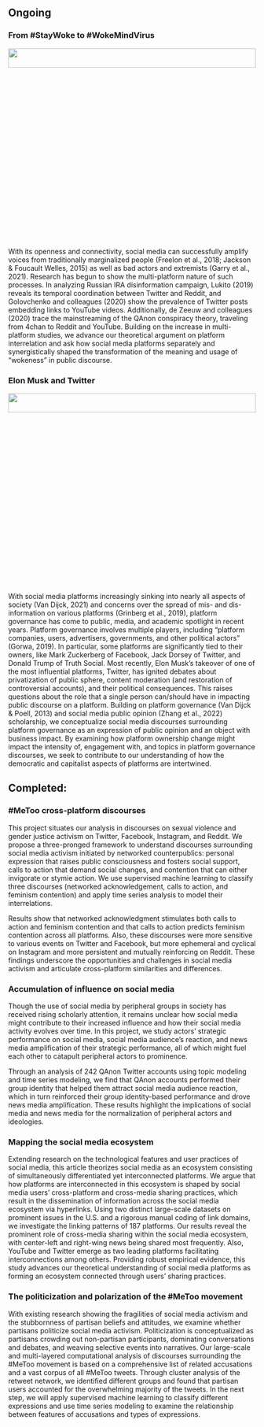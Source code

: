 
<!-- --- -->
<!-- title: "Projects" -->
<!-- --- -->


## Ongoing
### From #StayWoke to #WokeMindVirus

<img src="files/the-culture-wars.png" style="width:100%; height: 10%">

With its openness and connectivity, social media can successfully amplify voices from traditionally marginalized people (Freelon et al., 2018; Jackson & Foucault Welles, 2015) as well as bad actors and extremists (Garry et al., 2021). Research has begun to show the multi-platform nature of such processes. In analyzing Russian IRA disinformation campaign, Lukito (2019) reveals its temporal coordination between Twitter and Reddit, and Golovchenko and colleagues (2020) show the prevalence of Twitter posts embedding links to YouTube videos. Additionally, de Zeeuw and colleagues (2020) trace the mainstreaming of the QAnon conspiracy theory, traveling from 4chan to Reddit and YouTube. Building on the increase in multi-platform studies, we advance our theoretical argument on platform interrelation and ask how social media platforms separately and synergistically shaped the transformation of the meaning and usage of “wokeness” in public discourse.

### Elon Musk and Twitter

<img src="files/musk.png" style="width:100%; height: 10%">

With social media platforms increasingly sinking into nearly all aspects of society (Van Dijck, 2021) and concerns over the spread of mis- and dis-information on various platforms (Grinberg et al., 2019), platform governance has come to public, media, and academic spotlight in recent years. Platform governance involves multiple players, including “platform companies, users, advertisers, governments, and other political actors” (Gorwa, 2019). In particular, some platforms are significantly tied to their owners, like Mark Zuckerberg of Facebook, Jack Dorsey of Twitter, and Donald Trump of Truth Social. Most recently, Elon Musk’s takeover of one of the most influential platforms, Twitter, has ignited debates about privatization of public sphere, content moderation (and restoration of controversial accounts), and their political consequences. This raises questions about the role that a single person can/should have in impacting public discourse on a platform. Building on platform governance (Van Dijck & Poell, 2013) and social media public opinion (Zhang et al., 2022) scholarship, we conceptualize social media discourses surrounding platform governance as an expression of public opinion and an object with business impact. By examining how platform ownership change might impact the intensity of, engagement with, and topics in platform governance discourses, we seek to contribute to our understanding of how the democratic and capitalist aspects of platforms are intertwined.  

## Completed:

### #MeToo cross-platform discourses

This project situates our analysis in discourses on sexual violence and gender justice activism on Twitter, Facebook, Instagram, and Reddit. We propose a three-pronged framework to understand discourses surrounding social media activism initiated by networked counterpublics: personal expression that raises public consciousness and fosters social support, calls to action that demand social changes, and contention that can either invigorate or stymie action. We use supervised machine learning to classify three discourses (networked acknowledgement, calls to action, and feminism contention) and apply time series analysis to model their interrelations. 

Results show that networked acknowledgment stimulates both calls to action and feminism contention and that calls to action predicts feminism contention across all platforms. Also, these discourses were more sensitive to various events on Twitter and Facebook, but more ephemeral and cyclical on Instagram and more persistent and mutually reinforcing on Reddit. These findings underscore the opportunities and challenges in social media activism and articulate cross-platform similarities and differences. 

### Accumulation of influence on social media

Though the use of social media by peripheral groups in society has received rising scholarly attention, it remains unclear how social media might contribute to their increased influence and how their social media activity evolves over time. In this project, we study actors’ strategic performance on social media, social media audience’s reaction, and news media amplification of their strategic performance, all of which might fuel each other to catapult peripheral actors to prominence. 

Through an analysis of 242 QAnon Twitter accounts using topic modeling and time series modeling, we find that QAnon accounts performed their group identity that helped them attract social media audience reaction, which in turn reinforced their group identity-based performance and drove news media amplification. These results highlight the implications of social media and news media for the normalization of peripheral actors and ideologies.

### Mapping the social media ecosystem

Extending research on the technological features and user practices of social media, this article theorizes social media as an ecosystem consisting of simultaneously differentiated yet interconnected platforms. We argue that how platforms are interconnected in this ecosystem is shaped by social media users’ cross-platform and cross-media sharing practices, which result in the dissemination of information across the social media ecosystem via hyperlinks. Using two distinct large-scale datasets on prominent issues in the U.S. and a rigorous manual coding of link domains, we investigate the linking patterns of 187 platforms. Our results reveal the prominent role of cross-media sharing within the social media ecosystem, with center-left and right-wing news being shared most frequently. Also, YouTube and Twitter emerge as two leading platforms facilitating interconnections among others. Providing robust empirical evidence, this study advances our theoretical understanding of social media platforms as forming an ecosystem connected through users’ sharing practices.

### The politicization and polarization of the #MeToo movement

With existing research showing the fragilities of social media activism and the stubbornness of partisan beliefs and attitudes, we examine whether partisans politicize social media activism. Politicization is conceptualized as partisans crowding out non-partisan participants, dominating conversations and debates, and weaving selective events into narratives. Our large-scale and multi-layered computational analysis of discourses surrounding the #MeToo movement is based on a comprehensive list of related accusations and a vast corpus of all #MeToo tweets. Through cluster analysis of the retweet network, we identified different groups and found that partisan users accounted for the overwhelming majority of the tweets. In the next step, we will apply supervised machine learning to classify different expressions and use time series modeling to examine the relationship between features of accusations and types of expressions.

